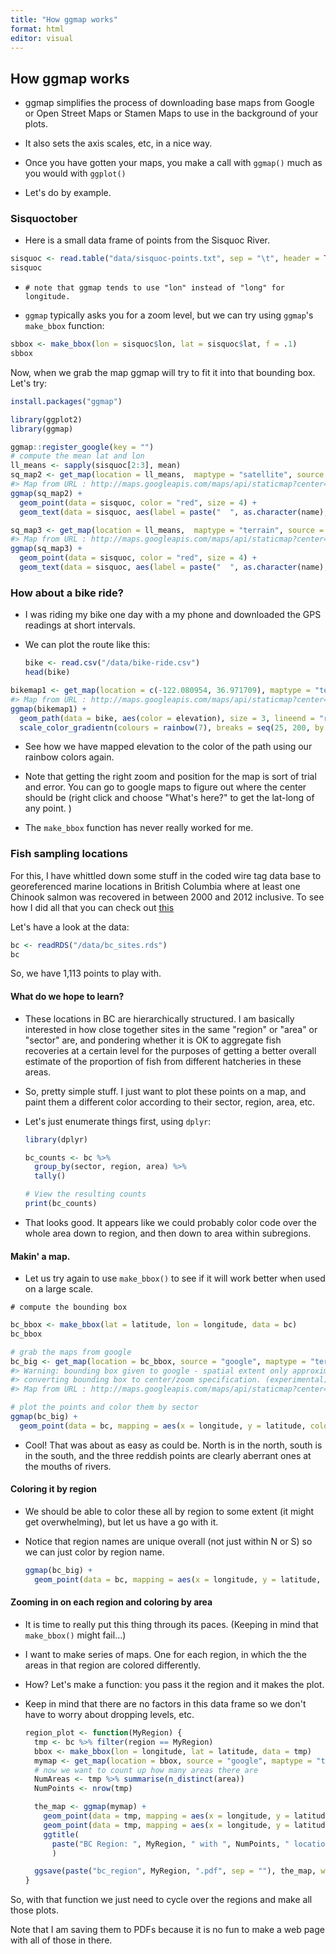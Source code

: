 ```yaml
---
title: "How ggmap works"
format: html
editor: visual
---
```


## How ggmap works

-   ggmap simplifies the process of downloading base maps from Google or Open Street Maps or Stamen Maps to use in the background of your plots.

-   It also sets the axis scales, etc, in a nice way.

-   Once you have gotten your maps, you make a call with `ggmap()` much as you would with `ggplot()`

-   Let\'s do by example.

### Sisquoctober

-   Here is a small data frame of points from the Sisquoc River.

```r
sisquoc <- read.table("data/sisquoc-points.txt", sep = "\t", header = TRUE)
sisquoc
```

-   

    ```         
    # note that ggmap tends to use "lon" instead of "long" for longitude.
    ```

-   `ggmap` typically asks you for a zoom level, but we can try using `ggmap`\'s `make_bbox` function:

```r
sbbox <- make_bbox(lon = sisquoc$lon, lat = sisquoc$lat, f = .1)
sbbox
```

Now, when we grab the map ggmap will try to fit it into that bounding box. Let\'s try:

```r
install.packages("ggmap")
```

```r
library(ggplot2)
library(ggmap)
```

```r
ggmap::register_google(key = "")
# compute the mean lat and lon
ll_means <- sapply(sisquoc[2:3], mean)
sq_map2 <- get_map(location = ll_means,  maptype = "satellite", source = "google", zoom = 15)
#> Map from URL : http://maps.googleapis.com/maps/api/staticmap?center=34.753117,-119.751324&zoom=15&size=640x640&scale=2&maptype=satellite&language=en-EN&sensor=false
ggmap(sq_map2) + 
  geom_point(data = sisquoc, color = "red", size = 4) +
  geom_text(data = sisquoc, aes(label = paste("  ", as.character(name), sep="")), angle = 60, hjust = 0, color = "yellow")

```

```r
sq_map3 <- get_map(location = ll_means,  maptype = "terrain", source = "google", zoom = 15)
#> Map from URL : http://maps.googleapis.com/maps/api/staticmap?center=34.753117,-119.751324&zoom=15&size=640x640&scale=2&maptype=terrain&language=en-EN&sensor=false
ggmap(sq_map3) + 
  geom_point(data = sisquoc, color = "red", size = 4) +
  geom_text(data = sisquoc, aes(label = paste("  ", as.character(name), sep="")), angle = 60, hjust = 0, color = "yellow")
```

### How about a bike ride?

-   I was riding my bike one day with a my phone and downloaded the GPS readings at short intervals.

-   We can plot the route like this:

    ```r
    bike <- read.csv("/data/bike-ride.csv")
    head(bike)

    ```

```r
bikemap1 <- get_map(location = c(-122.080954, 36.971709), maptype = "terrain", source = "google", zoom = 13)
#> Map from URL : http://maps.googleapis.com/maps/api/staticmap?center=36.971709,-122.080954&zoom=14&size=640x640&scale=2&maptype=terrain&language=en-EN&sensor=false
ggmap(bikemap1) + 
  geom_path(data = bike, aes(color = elevation), size = 3, lineend = "round") + 
  scale_color_gradientn(colours = rainbow(7), breaks = seq(25, 200, by = 25))
```

-   See how we have mapped elevation to the color of the path using our rainbow colors again.

-   Note that getting the right zoom and position for the map is sort of trial and error. You can go to google maps to figure out where the center should be (right click and choose \"What\'s here?\" to get the lat-long of any point. )

-   The `make_bbox` function has never really worked for me.

### Fish sampling locations

For this, I have whittled down some stuff in the coded wire tag data base to georeferenced marine locations in British Columbia where at least one Chinook salmon was recovered in between 2000 and 2012 inclusive. To see how I did all that you can check out [this](https://github.com/eriqande/pbt-feasibility/blob/4ea2fc960f74f66b5ec3a11c107cdc52bfb346dc/Rmd/02-02-explore-recovery-and-catch-sample-data.Rmd#looking-at-locations-of-location-codes)

Let\'s have a look at the data:

```r
bc <- readRDS("/data/bc_sites.rds")
bc
```

So, we have 1,113 points to play with.

#### What do we hope to learn?

-   These locations in BC are hierarchically structured. I am basically interested in how close together sites in the same \"region\" or \"area\" or \"sector\" are, and pondering whether it is OK to aggregate fish recoveries at a certain level for the purposes of getting a better overall estimate of the proportion of fish from different hatcheries in these areas.

-   So, pretty simple stuff. I just want to plot these points on a map, and paint them a different color according to their sector, region, area, etc.

-   Let\'s just enumerate things first, using `dplyr`:

    ```r
    library(dplyr)

    bc_counts <- bc %>%
      group_by(sector, region, area) %>%
      tally()

    # View the resulting counts
    print(bc_counts)

    ```

```{=html}
<!-- -->
```
-   That looks good. It appears like we could probably color code over the whole area down to region, and then down to area within subregions.

#### Makin\' a map.

-   Let us try again to use `make_bbox()` to see if it will work better when used on a large scale.

```         
# compute the bounding box
```

```r
bc_bbox <- make_bbox(lat = latitude, lon = longitude, data = bc)
bc_bbox
```

```r
# grab the maps from google
bc_big <- get_map(location = bc_bbox, source = "google", maptype = "terrain")
#> Warning: bounding box given to google - spatial extent only approximate.
#> converting bounding box to center/zoom specification. (experimental)
#> Map from URL : http://maps.googleapis.com/maps/api/staticmap?center=51.86665,-127.98475&zoom=6&size=640x640&scale=2&maptype=terrain&language=en-EN&sensor=false

# plot the points and color them by sector
ggmap(bc_big) + 
  geom_point(data = bc, mapping = aes(x = longitude, y = latitude, color = sector))
```

-   Cool! That was about as easy as could be. North is in the north, south is in the south, and the three reddish points are clearly aberrant ones at the mouths of rivers.

#### Coloring it by region

-   We should be able to color these all by region to some extent (it might get overwhelming), but let us have a go with it.

-   Notice that region names are unique overall (not just within N or S) so we can just color by region name.

    ```r
    ggmap(bc_big) + 
      geom_point(data = bc, mapping = aes(x = longitude, y = latitude, color = region))
    ```

#### Zooming in on each region and coloring by area

-   It is time to really put this thing through its paces. (Keeping in mind that `make_bbox()` might fail...)

-   I want to make series of maps. One for each region, in which the the areas in that region are colored differently.

-   How? Let\'s make a function: you pass it the region and it makes the plot.

-   Keep in mind that there are no factors in this data frame so we don\'t have to worry about dropping levels, etc.

    ```r
    region_plot <- function(MyRegion) {
      tmp <- bc %>% filter(region == MyRegion)
      bbox <- make_bbox(lon = longitude, lat = latitude, data = tmp)
      mymap <- get_map(location = bbox, source = "google", maptype = "terrain")
      # now we want to count up how many areas there are
      NumAreas <- tmp %>% summarise(n_distinct(area))
      NumPoints <- nrow(tmp)
      
      the_map <- ggmap(mymap) +
        geom_point(data = tmp, mapping = aes(x = longitude, y = latitude), size = 4, color = "black") +
        geom_point(data = tmp, mapping = aes(x = longitude, y = latitude, color = area), size = 3) +
        ggtitle(
          paste("BC Region: ", MyRegion, " with ", NumPoints, " locations in ", NumAreas, " area(s)", sep = "")
          )

      ggsave(paste("bc_region", MyRegion, ".pdf", sep = ""), the_map, width = 9, height = 9)
    }
    ```

So, with that function we just need to cycle over the regions and make all those plots.

Note that I am saving them to PDFs because it is no fun to make a web page with all of those in there.
